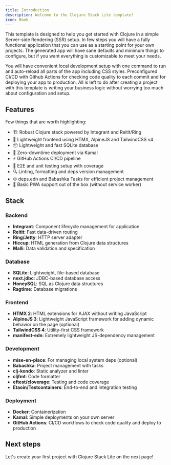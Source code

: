 ```yaml
---
title: Introduction
description: Welcome to the Clojure Stack Lite template!
icon: Book
---
```


This template is designed to help you get started with Clojure in a simple Server-side Rendering (SSR) setup.
In few steps you will have a fully functional application that you can use as a starting point for your own projects.
The generated app will have sane defaults and minimum things to configure,
but if you want everything is customizable to meet your needs.

You will have convenient local development setup with one command to run and auto-reload all parts of the app including CSS styles.
Preconfigured CI/CD with Github Actions for checking code quality to each commit
and for deploying your app to production. All is left to do after creating a project with this template
is writing your business logic without worrying too much about configuration and setup.

## Features

Few things that are worth highlighting:

- 🏗️ Robust Clojure stack powered by Integrant and Reitit/Ring
- 🎨 Lightweight frontend using HTMX, AlpineJS and TailwindCSS v4
- 📦 Lightweight and fast SQLite database
- 🔄 Zero-downtime deployment via Kamal
- ⚡ GitHub Actions CI/CD pipeline
- 🧪 E2E and unit testing setup with coverage
- 🔍 Linting, formatting and deps version management
- ⚙️ deps.edn and Babashka Tasks for efficient project management
- 📱 Basic PWA support out of the box (without service worker)

## Stack

### Backend
- **Integrant**: Component lifecycle management for application
- **Reitit**: Fast data-driven routing
- **Ring/Jetty**: HTTP server adapter
- **Hiccup**: HTML generation from Clojure data structures
- **Malli**: Data validation and specification

### Database
- **SQLite**: Lightweight, file-based database
- **next.jdbc**: JDBC-based database access
- **HoneySQL**: SQL as Clojure data structures
- **Ragtime**: Database migrations

### Frontend
- **HTMX 2**: HTML extensions for AJAX without writing JavaScript
- **AlpineJS 3**: Lightweight JavaScript framework for adding dynamic behavior on the page (optional)
- **TailwindCSS 4**: Utility-first CSS framework
- **manifest-edn**: Extremely lightweight JS-dependency management

### Development
- **mise-en-place**: For managing local system deps (optional)
- **Babashka**: Project management with tasks
- **clj-kondo**: Static analyzer and linter
- **cljfmt**: Code formatter
- **eftest/cloverage**: Testing and code coverage
- **Etaoin/Testcontainers**: End-to-end and integration testing

### Deployment
- **Docker**: Containerization
- **Kamal**: Simple deployments on your own server
- **GitHub Actions**: CI/CD workflows to check code quality and deploy to production

## Next steps

Let's create your first project with Clojure Stack Lite on the next page!
